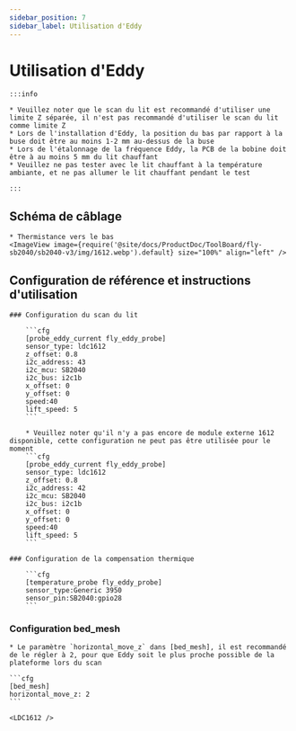 ```yaml
---
sidebar_position: 7
sidebar_label: Utilisation d'Eddy
---
```




# Utilisation d'Eddy

    :::info

    * Veuillez noter que le scan du lit est recommandé d'utiliser une limite Z séparée, il n'est pas recommandé d'utiliser le scan du lit comme limite Z
    * Lors de l'installation d'Eddy, la position du bas par rapport à la buse doit être au moins 1-2 mm au-dessus de la buse
    * Lors de l'étalonnage de la fréquence Eddy, la PCB de la bobine doit être à au moins 5 mm du lit chauffant
    * Veuillez ne pas tester avec le lit chauffant à la température ambiante, et ne pas allumer le lit chauffant pendant le test

    :::

## Schéma de câblage

    * Thermistance vers le bas
    <ImageView image={require('@site/docs/ProductDoc/ToolBoard/fly-sb2040/sb2040-v3/img/1612.webp').default} size="100%" align="left" />


## Configuration de référence et instructions d'utilisation

    ### Configuration du scan du lit

        ```cfg
        [probe_eddy_current fly_eddy_probe]
        sensor_type: ldc1612
        z_offset: 0.8
        i2c_address: 43
        i2c_mcu: SB2040
        i2c_bus: i2c1b
        x_offset: 0
        y_offset: 0
        speed:40
        lift_speed: 5
        ```

        * Veuillez noter qu'il n'y a pas encore de module externe 1612 disponible, cette configuration ne peut pas être utilisée pour le moment
        ```cfg
        [probe_eddy_current fly_eddy_probe]
        sensor_type: ldc1612
        z_offset: 0.8
        i2c_address: 42
        i2c_mcu: SB2040
        i2c_bus: i2c1b
        x_offset: 0
        y_offset: 0
        speed:40
        lift_speed: 5
        ```

    ### Configuration de la compensation thermique

        ```cfg
        [temperature_probe fly_eddy_probe]
        sensor_type:Generic 3950
        sensor_pin:SB2040:gpio28
        ```

### Configuration bed_mesh

    * Le paramètre `horizontal_move_z` dans [bed_mesh], il est recommandé de le régler à 2, pour que Eddy soit le plus proche possible de la plateforme lors du scan

    ```cfg
    [bed_mesh]
    horizontal_move_z: 2
    ```

    <LDC1612 />